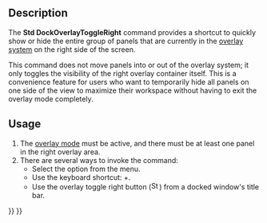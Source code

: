 <languages/>

{{Docnav
|[[Std_DockOverlayToggleLeft|DockOverlayToggleLeft]]
|[[Std_DockOverlayToggleTop|DockOverlayToggleTop]]
|[[Std_View_Menu|Std View Menu]]
|IconL=Std_DockOverlayToggleLeft.svg
|IconR=Std_DockOverlayToggleTop.svg
|IconC=Freecad.svg
}}

{{GuiCommand
|Name=Std DockOverlayToggleRight
|MenuLocation=View → Overlay Docked Panel → Toggle Right
|Workbenches=All
|Shortcut={{KEY|Ctrl}}+{{KEY|Right}}
|Version=1.0
|SeeAlso=[[Std_DockOverlayToggleLeft]], [[Std_DockOverlayToggleTop]], [[Std_DockOverlayToggleBottom]], [[Std_DockOverlayAll]]
}}

==Description==

The '''Std DockOverlayToggleRight''' command provides a shortcut to quickly show or hide the entire group of panels that are currently in the [[Std_DockOverlayAll|overlay system]] on the right side of the screen.

This command does not move panels into or out of the overlay system; it only toggles the visibility of the right overlay container itself. This is a convenience feature for users who want to temporarily hide all panels on one side of the view to maximize their workspace without having to exit the overlay mode completely.

==Usage==

# The [[Std_DockOverlayAll|overlay mode]] must be active, and there must be at least one panel in the right overlay area.
# There are several ways to invoke the command:
#* Select the {{MenuCommand|View → Overlay Docked Panel → Toggle Right}} option from the menu.
#* Use the keyboard shortcut: {{KEY|Ctrl}}+{{KEY|Right}}.
#* Use the overlay toggle right button ([[File:Std_DockOverlayToggleRight.svg|16px]]) from a docked window's title bar.


{{Docnav
|[[Std_DockOverlayToggleLeft|DockOverlayToggleLeft]]
|[[Std_DockOverlayToggleTop|DockOverlayToggleTop]]
|[[Std_View_Menu|Std View Menu]]
|IconL=Std_DockOverlayToggleLeft.svg
|IconR=Std_DockOverlayToggleTop.svg
|IconC=Freecad.svg
}}

{{Std_Base_navi{{#translation:}}}}
{{Userdocnavi{{#translation:}}}}